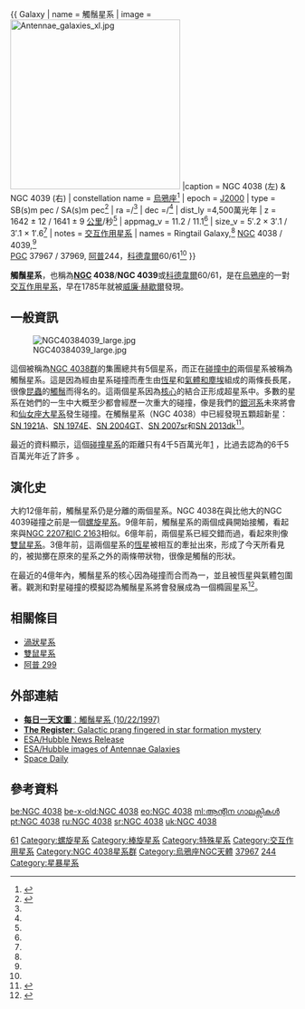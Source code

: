 {{ Galaxy
| name = 觸鬚星系
| image = [[File:Antennae_galaxies_xl.jpg|300px]]
|caption = NGC 4038 (左) & NGC 4039 (右)
| constellation name = [[烏鴉座|烏鴉座]]<ref name="sinnott">{{cite book 
 | author=R. W. Sinnott, editor
 | title= The Complete New General Catalogue and Index Catalogue of Nebulae and Star Clusters by J. L. E. Dreyer
 | year=1988
 | publisher=Sky Publishing Corporation and Cambridge University Press}}</ref>
| epoch = [[J2000|J2000]]
| type = SB(s)m pec / SA(s)m pec<ref name="ned">{{cite web
  | title=NASA/IPAC Extragalactic Database
  | work=Results for NGC 4038 / 4039
  | url=http://nedwww.ipac.caltech.edu/
  | accessdate=2006-12-07
  | archive-date=2008-05-09
  | archive-url=https://web.archive.org/web/20080509162155/http://nedwww.ipac.caltech.edu/
  | dead-url=no
  }}</ref>
| ra ={{RA|12|01|53.0}}/{{RA|12|01|53.6}}<ref name="ned" />
| dec ={{DEC|-18|52|10}}/{{DEC|-18|53|11}}<ref name="ned" />
| dist_ly =4,500萬光年
| z = 1642 ± 12 / 1641 ± 9 [[公里|公里]]/秒<ref name="ned" />
| appmag_v = 11.2 / 11.1<ref name="ned" />
| size_v = 5′.2 × 3′.1 / 3′.1 × 1′.6<ref name="ned" />
| notes = [[交互作用星系|交互作用星系]]
| names = Ringtail Galaxy,<ref name="ned" /> [[New_General_Catalogue|NGC]] 4038 / 4039,<ref name="ned" /><br />[[Principal_Galaxies_Catalogue|PGC]] 37967 / 37969, [[特殊星系圖集|阿普]]244，[[科德韋爾深空天體表|科德韋爾]]60/61<ref name="ned" />
}}

'''觸鬚星系'''，也稱為'''[[星雲和星團新總表|NGC]] 4038'''/'''NGC 4039'''或[[科德韋爾深空天體表|科德韋爾]]60/61，是在[[烏鴉座|烏鴉座]]的一對[[交互作用星系|交互作用星系]]，早在1785年就被[[威廉·赫歇爾|威廉·赫歇爾]]發現。

== 一般資訊 ==
[[Image:NGC40384039_large.jpg|thumb]]

這個被稱為[[NGC_4038群|NGC 4038群]]的集團總共有5個星系，而正在[[碰撞星系|碰撞中的]]兩個星系被稱為觸鬚星系。這是因為經由星系碰撞而產生由[[恆星|恆星]]和[[星際物質|氣體和塵埃]]組成的兩條長長尾，很像[[昆蟲|昆蟲]]的[[觸鬚|觸鬚]]而得名的。這兩個星系因為[[球核_(星系)|核心]]的結合正形成超星系中。多數的星系在她們的一生中大概至少都會經歷一次重大的碰撞，像是我們的[[銀河系|銀河系]]未來將會和[[仙女座大星系|仙女座大星系]]發生碰撞。在觸鬚星系（NGC 4038）中已經發現五顆超新星：[[SN_1921A|SN 1921A]]、[[SN_1974E|SN 1974E]]、[[SN_2004GT|SN 2004GT]]、[[SN_2007sr|SN 2007sr]]和[[SN_2013dk|SN 2013dk]]<ref>{{cite web
  | title= List of Supernovae
  | work= IAU Central Bureau for Astronomical Telegrams
  | url= http://www.cbat.eps.harvard.edu/lists/Supernovae.html
  | accessdate= 2015-08-22
  | archive-date= 2020-05-12
  | archive-url= https://web.archive.org/web/20200512190634/http://cbat.eps.harvard.edu/lists/Supernovae.html
  | dead-url= no
  }}</ref>。

最近的資料顯示，這個[[碰撞星系|碰撞星系]]的距離只有4千5百萬光年[http://www.spacetelescope.org/news/html/heic0812.html] {{Wayback|url=http://www.spacetelescope.org/news/html/heic0812.html |date=20090930014837 }}，比過去認為的6千5百萬光年近了許多<!--needs link to SpaceDaily article added to bottom of page.  -->。

== 演化史 ==
大約12億年前，觸鬚星系仍是分離的兩個星系。NGC 4038在與比他大的NGC 4039碰撞之前是一個[[螺旋星系|螺旋星系]]。9億年前，觸鬚星系的兩個成員開始接觸，看起來與[[NGC_2207和IC_2163|NGC 2207和IC 2163]]相似。6億年前，兩個星系已經交錯而過，看起來則像[[雙鼠星系|雙鼠星系]]。3億年前，這兩個星系的[[恆星|恆星]]被相互的牽扯出來，形成了今天所看見的，被拋擲在原來的星系之外的兩條帶狀物，很像是觸鬚的形狀。

在最近的4億年內，觸鬚星系的核心因為碰撞而合而為一，並且被恆星與氣體包圍著。觀測和對星碰撞的模擬認為觸鬚星系將會發展成為一個橢圓星系<ref name="barneshernquist1992">{{cite journal
  | author=J. E. Barnes, L. Hernquist
  | title=Dynamics of interacting galaxies
  | journal=Annual Review of Astronomy and Astrophysics
  | year=1992
  | volume=30
  | pages=705-742
  | url=http://adsabs.harvard.edu/abs/1992ARA&A..30..705B
  | doi=10.1146/annurev.aa.30.090192.003421
  | access-date=2021-05-17
  | archive-date=2021-03-29
  | archive-url=https://web.archive.org/web/20210329135457/https://ui.adsabs.harvard.edu/abs/1992ARA%26A..30..705B/abstract
  | dead-url=no
  }}</ref>。

== 相關條目 ==
* [[渦狀星系|渦狀星系]]
* [[雙鼠星系|雙鼠星系]]
* [[阿普_299|阿普 299]]

== 外部連結 ==
*[http://antwrp.gsfc.nasa.gov/apod/ap971022.html '''每日一天文圖'''：觸鬚星系 (10/22/1997)] {{Wayback|url=http://antwrp.gsfc.nasa.gov/apod/ap971022.html |date=20110110160426 }}
*[http://www.theregister.co.uk/2005/03/30/colliding_galaxies/ '''The Register''': Galactic prang fingered in star formation mystery]
*[http://www.spacetelescope.org/news/html/heic0615.html ESA/Hubble News Release]
*[http://www.spacetelescope.org/images/archive/freesearch/antennae+galaxies/viewall/1 ESA/Hubble images of Antennae Galaxies]
*[http://www.spacedaily.com/reports/The_Antennae_Galaxies_Found_To_Be_Closer_To_Us_999.html Space Daily] {{Webarchive|url=https://archive.is/20080517000756/http://www.spacedaily.com/reports/The_Antennae_Galaxies_Found_To_Be_Closer_To_Us_999.html |date=2008-05-17 }}

== 參考資料 ==
{{reflist}}

{{模板:科德韦尔天体}}
[[Category:科德韦尔天体|61]]
[[Category:螺旋星系|Category:螺旋星系]]
[[Category:棒旋星系|Category:棒旋星系]]
[[Category:特殊星系|Category:特殊星系]]
[[Category:交互作用星系|Category:交互作用星系]]
[[Category:NGC_4038星系群|Category:NGC 4038星系群]]
[[Category:烏鴉座NGC天體|Category:烏鴉座NGC天體]]
[[Category:PGC天體|37967]]
[[Category:阿普天體|244]]
[[Category:星暴星系|Category:星暴星系]]

[[be:NGC_4038|be:NGC 4038]]
[[be-x-old:NGC_4038|be-x-old:NGC 4038]]
[[eo:NGC_4038|eo:NGC 4038]]
[[ml:ആന്റിന_ഗാലക്സികള്‍|ml:ആന്റിന ഗാലക്സികള്‍]]
[[pt:NGC_4038|pt:NGC 4038]]
[[ru:NGC_4038|ru:NGC 4038]]
[[sr:NGC_4038|sr:NGC 4038]]
[[uk:NGC_4038|uk:NGC 4038]]